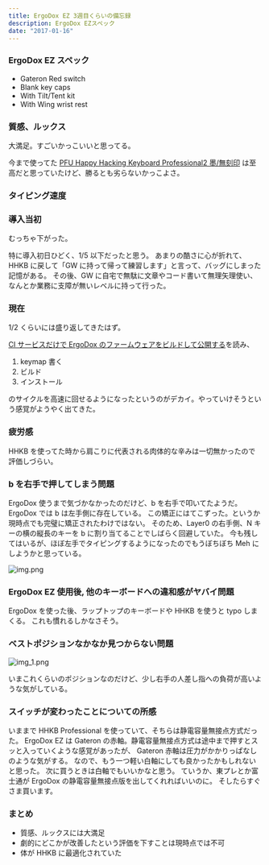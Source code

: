 ```yaml
---
title: ErgoDox EZ 3週目くらいの備忘録
description: ErgoDox EZスペック
date: "2017-01-16"
---
```


### ErgoDox EZ スペック

- Gateron Red switch
- Blank key caps
- With Tilt/Tent kit
- With Wing wrist rest

### 質感、ルックス

大満足。すごいかっこいいと思ってる。

今まで使ってた [PFU Happy Hacking Keyboard Professional2 墨/無刻印](http://www.amazon.co.jp/exec/obidos/ASIN/B000F8OECM/nabetama-22/ref=nosim/) は至高だと思っていたけど、勝るとも劣らないかっこよさ。

### タイピング速度

### 導入当初

むっちゃ下がった。

特に導入初日ひどく、1/5 以下だったと思う。 あまりの酷さに心が折れて、HHKB に戻して「GW に持って帰って練習します」と言って、バッグにしまった記憶がある。 その後、GW に自宅で無駄に文章やコード書いて無理矢理使い、なんとか業務に支障が無いレベルに持って行った。

### 現在

1/2 くらいには盛り返してきたはず。

[CI サービスだけで ErgoDox のファームウェアをビルドして公開する](http://ymotongpoo.hatenablog.com/entry/2016/04/24/232452)を読み、

1.  keymap 書く
2.  ビルド
3.  インストール

のサイクルを高速に回せるようになったというのがデカイ。やっていけそうという感覚がようやく出てきた。

### 疲労感

HHKB を使ってた時から肩こりに代表される肉体的な辛みは一切無かったので評価しづらい。

### b を右手で押してしまう問題

ErgoDox 使うまで気づかなかったのだけど、b を右手で叩いてたようだ。ErgoDox では b は左手側に存在している。 この矯正にはてこずった。というか現時点でも完璧に矯正されたわけではない。 そのため、Layer0 の右手側、N キーの横の縦長のキーを b に割り当てることでしばらく回避していた。 今も残してはいるが、ほぼ左手でタイピングするようになったのでもうぼちぼち Meh にしようかと思っている。

![img.png](img.png)

### ErgoDox EZ 使用後, 他のキーボードへの違和感がヤバイ問題

ErgoDox を使った後、ラップトップのキーボードや HHKB を使うと typo しまくる。 これも慣れるしかなさそう。

### ベストポジションなかなか見つからない問題

![img_1.png](img_1.png)

いまこれくらいのポジションなのだけど、少し右手の人差し指への負荷が高いような気がしている。

### スイッチが変わったことについての所感

いままで HHKB Professional を使っていて、そちらは静電容量無接点方式だった。 ErgoDox EZ は Gateron の赤軸。静電容量無接点方式は途中まで押すとスッと入っていくような感覚があったが、 Gateron 赤軸は圧力がかかりっぱなしのような気がする。 なので、もう一つ軽い白軸にしても良かったかもしれないと思った。 次に買うときは白軸でもいいかなと思う。 ていうか、東プレとか富士通が ErgoDox の静電容量無接点版を出してくれればいいのに。 そしたらすぐさま買います。

### まとめ

- 質感、ルックスには大満足
- 劇的にどこかが改善したという評価を下すことは現時点では不可
- 体が HHKB に最適化されていた
